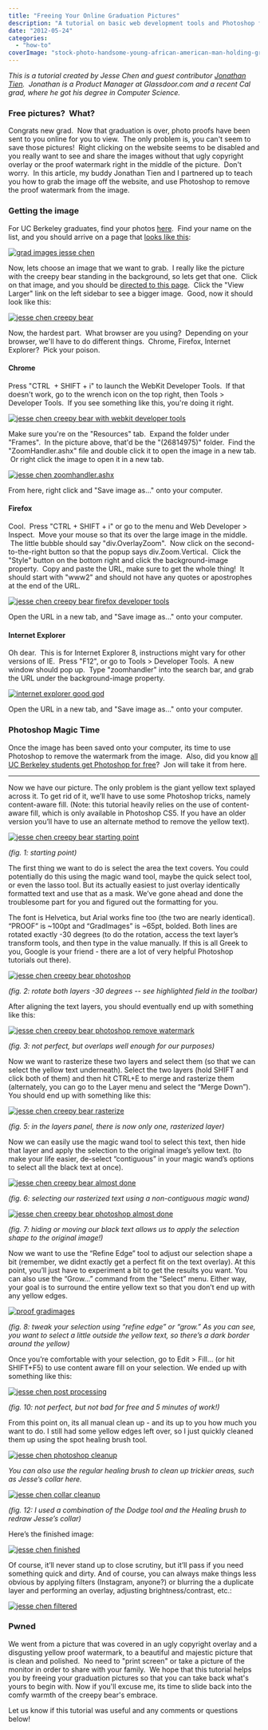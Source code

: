 ```yaml
---
title: "Freeing Your Online Graduation Pictures"
description: "A tutorial on basic web development tools and Photoshop for college students."
date: "2012-05-24"
categories: 
  - "how-to"
coverImage: "stock-photo-handsome-young-african-american-man-holding-graduation-diploma-33875587.jpg"
---
```


_This is a tutorial created by Jesse Chen and guest contributor [Jonathan Tien](http://www.ocf.berkeley.edu/~jotien/portfolio/).  Jonathan is a Product Manager at Glassdoor.com and a recent Cal grad, where he got his degree in Computer Science._

### Free pictures?  What?

Congrats new grad.  Now that graduation is over, photo proofs have been sent to you online for you to view.  The only problem is, you can't seem to save those pictures!  Right clicking on the website seems to be disabled and you really want to see and share the images without that ugly copyright overlay or the proof watermark right in the middle of the picture.  Don't worry.  In this article, my buddy Jonathan Tien and I partnered up to teach you how to grab the image off the website, and use Photoshop to remove the proof watermark from the image.

### Getting the image

For UC Berkeley graduates, find your photos [here](http://www2.gradimages.com/).  Find your name on the list, and you should arrive on a page that [looks like this](http://www2.gradimages.com/Proofs?PIN=17823395&LastName=CHEN):

[![](images/2012-05-23_1820-1024x789.png "grad images jesse chen")](http://www.jessechen.net/blog/wp-content/uploads/2012/05/2012-05-23_1820.png)

Now, lets choose an image that we want to grab.  I really like the picture with the creepy bear standing in the background, so lets get that one.  Click on that image, and you should be [directed to this page](http://www2.gradimages.com/Catalog/List/26814975?PIN=17823395&LastName=CHEN).  Click the "View Larger" link on the left sidebar to see a bigger image.  Good, now it should look like this:

[![](images/2012-05-23_1826-1024x848.png "jesse chen creepy bear")](http://www.jessechen.net/blog/wp-content/uploads/2012/05/2012-05-23_1826.png)

Now, the hardest part.  What browser are you using?  Depending on your browser, we'll have to do different things.  Chrome, Firefox, Internet Explorer?  Pick your poison.

#### Chrome

Press "CTRL  + SHIFT + i" to launch the WebKit Developer Tools.  If that doesn't work, go to the wrench icon on the top right, then Tools > Developer Tools.  If you see something like this, you're doing it right. 

[![](images/2012-05-23_1834-1024x845.png "jesse chen creepy bear with webkit developer tools")](http://www.jessechen.net/blog/wp-content/uploads/2012/05/2012-05-23_1834.png)

Make sure you're on the "Resources" tab.  Expand the folder under "Frames".  In the picture above, that'd be the "(26814975)" folder.  Find the "ZoomHandler.ashx" file and double click it to open the image in a new tab.  Or right click the image to open it in a new tab.

[![](images/2012-05-23_1839-1024x807.png "jesse chen zoomhandler.ashx")](http://www.jessechen.net/blog/wp-content/uploads/2012/05/2012-05-23_1839.png)

From here, right click and "Save image as..." onto your computer.

#### Firefox

Cool.  Press "CTRL + SHIFT + i" or go to the menu and Web Developer > Inspect.  Move your mouse so that its over the large image in the middle.  The little bubble should say "div.OverlayZoom".  Now click on the second-to-the-right button so that the popup says div.Zoom.Vertical.  Click the "Style" button on the bottom right and click the background-image property.  Copy and paste the URL, make sure to get the whole thing!  It should start with "www2" and should not have any quotes or apostrophes at the end of the URL.

[![](images/2012-05-23_1853-1024x751.png "jesse chen creepy bear firefox developer tools")](http://www.jessechen.net/blog/wp-content/uploads/2012/05/2012-05-23_1853.png)

Open the URL in a new tab, and "Save image as..." onto your computer.

#### Internet Explorer

Oh dear.  This is for Internet Explorer 8, instructions might vary for other versions of IE.  Press "F12", or go to Tools > Developer Tools.  A new window should pop up.  Type "zoomhandler" into the search bar, and grab the URL under the background-image property.

[![](images/2012-05-23_1911.png "internet explorer good god")](http://www.jessechen.net/blog/wp-content/uploads/2012/05/2012-05-23_1911.png)

Open the URL in a new tab, and "Save image as..." onto your computer.

### Photoshop Magic Time

Once the image has been saved onto your computer, its time to use Photoshop to remove the watermark from the image.  Also, did you know [all UC Berkeley students get Photoshop for free](http://ist.berkeley.edu/software-central/adobe)?  Jon will take it from here.

* * *

Now we have our picture. The only problem is the giant yellow text splayed across it. To get rid of it, we’ll have to use some Photoshop tricks, namely content-aware fill. (Note: this tutorial heavily relies on the use of content-aware fill, which is only available in Photoshop CS5. If you have an older version you’ll have to use an alternate method to remove the yellow text).

[![](images/1-1024x640.jpg "jesse chen creepy bear starting point")](http://www.jessechen.net/blog/wp-content/uploads/2012/05/1.jpg)

_(fig. 1: starting point)_

The first thing we want to do is select the area the text covers. You could potentially do this using the magic wand tool, maybe the quick select tool, or even the lasso tool. But its actually easiest to just overlay identically formatted text and use that as a mask. We’ve gone ahead and done the troublesome part for you and figured out the formatting for you.

The font is Helvetica, but Arial works fine too (the two are nearly identical). “PROOF” is ~100pt and “GradImages” is ~65pt, bolded. Both lines are rotated exactly -30 degrees (to do the rotation, access the text layer’s transform tools, and then type in the value manually. If this is all Greek to you, Google is your friend - there are a lot of very helpful Photoshop tutorials out there).

[![](images/2-1024x640.jpg "jesse chen creepy bear photoshop")](http://www.jessechen.net/blog/wp-content/uploads/2012/05/2.jpg)

_(fig. 2: rotate both layers -30 degrees -- see highlighted field in the toolbar)_

After aligning the text layers, you should eventually end up with something like this:

[![](images/3-1024x640.jpg "jesse chen creepy bear photoshop remove watermark")](http://www.jessechen.net/blog/wp-content/uploads/2012/05/3.jpg)

_(fig. 3: not perfect, but overlaps well enough for our purposes)_

Now we want to rasterize these two layers and select them (so that we can select the yellow text underneath). Select the two layers (hold SHIFT and click both of them) and then hit CTRL+E to merge and rasterize them (alternately, you can go to the Layer menu and select the “Merge Down”). You should end up with something like this:

[![](images/5-1-1024x640.jpg "jesse chen creepy bear rasterize")](http://www.jessechen.net/blog/wp-content/uploads/2012/05/5-1.jpg)

_(fig. 5: in the layers panel, there is now only one, rasterized layer)_

Now we can easily use the magic wand tool to select this text, then hide that layer and apply the selection to the original image’s yellow text. (to make your life easier, de-select “contiguous” in your magic wand’s options to select all the black text at once).

[![](images/6-1024x640.jpg "jesse chen creepy bear almost done")](http://www.jessechen.net/blog/wp-content/uploads/2012/05/6.jpg)

_(fig. 6: selecting our rasterized text using a non-contiguous magic wand)_

[![](images/7-1024x640.jpg "jesse chen creepy bear photoshop almost done")](http://www.jessechen.net/blog/wp-content/uploads/2012/05/7.jpg)

_(fig. 7: hiding or moving our black text allows us to apply the selection shape to the original image!)_

Now we want to use the “Refine Edge” tool to adjust our selection shape a bit (remember, we didnt exactly get a perfect fit on the text overlay). At this point, you’ll just have to experiment a bit to get the results you want. You can also use the “Grow...” command from the “Select” menu. Either way, your goal is to surround the entire yellow text so that you don’t end up with any yellow edges.

[![](images/8-1024x640.jpg "proof gradimages")](http://www.jessechen.net/blog/wp-content/uploads/2012/05/8.jpg)

_(fig. 8: tweak your selection using “refine edge” or “grow.” As you can see, you want to select a little outside the yellow text, so there’s a dark border around the yellow)_

Once you’re comfortable with your selection, go to Edit > Fill... (or hit SHIFT+F5) to use content aware fill on your selection. We ended up with something like this:

[![](images/10-1024x640.jpg "jesse chen post processing")](http://www.jessechen.net/blog/wp-content/uploads/2012/05/10.jpg)

_(fig. 10: not perfect, but not bad for free and 5 minutes of work!)_

From this point on, its all manual clean up - and its up to you how much you want to do. I still had some yellow edges left over, so I just quickly cleaned them up using the spot healing brush tool.

[![](images/11-1024x640.jpg "jesse chen photoshop cleanup")](http://www.jessechen.net/blog/wp-content/uploads/2012/05/11.jpg)

_You can also use the regular healing brush to clean up trickier areas, such as Jesse’s collar here._

[![](images/12-1024x640.jpg "jesse chen collar cleanup")](http://www.jessechen.net/blog/wp-content/uploads/2012/05/12.jpg)

_(fig. 12: I used a combination of the Dodge tool and the Healing brush to redraw Jesse’s collar)_

Here’s the finished image:

[![](images/jesse.jpg "jesse chen finished")](http://www.jessechen.net/blog/wp-content/uploads/2012/05/jesse.jpg)

Of course, it’ll never stand up to close scrutiny, but it’ll pass if you need something quick and dirty. And of course, you can always make things less obvious by applying filters (Instagram, anyone?) or blurring the a duplicate layer and performing an overlay, adjusting brightness/contrast, etc.:

[![](images/overlaid.jpg "jesse chen filtered")](http://www.jessechen.net/blog/wp-content/uploads/2012/05/overlaid.jpg)

### Pwned

We went from a picture that was covered in an ugly copyright overlay and a disgusting yellow proof watermark, to a beautiful and majestic picture that is clean and polished.  No need to "print screen" or take a picture of the monitor in order to share with your family.  We hope that this tutorial helps you by freeing your graduation pictures so that you can take back what's yours to begin with. Now if you'll excuse me, its time to slide back into the comfy warmth of the creepy bear's embrace.

Let us know if this tutorial was useful and any comments or questions below!
